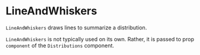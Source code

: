 
# LineAndWhiskers

<Meta title="Addons/Band/LineAndWhiskers" />

`LineAndWhiskers` draws lines to summarize a distribution.

<ArgsTable of={LineAndWhiskers} />

`LineAndWhiskers` is not typically used on its own.
Rather, it is passed to prop `component` of the `Distributions` component.
